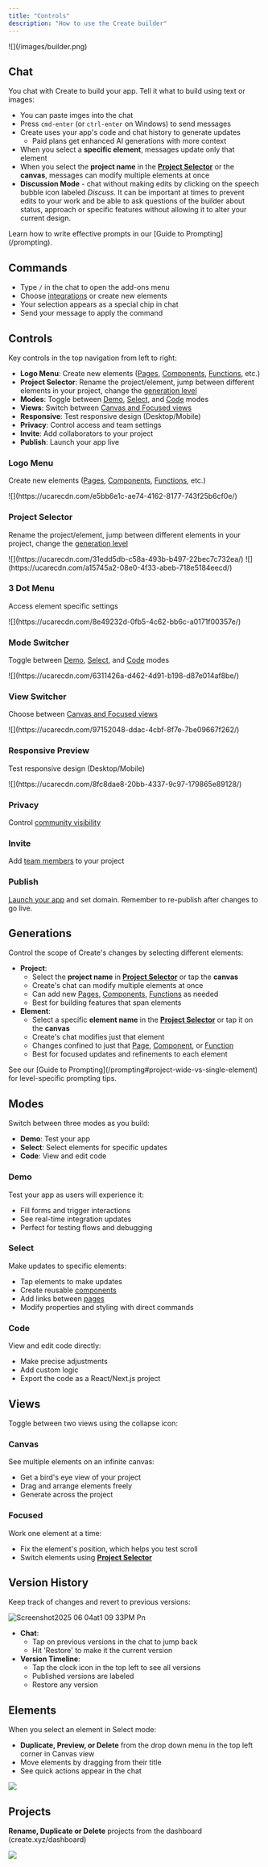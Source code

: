 ```yaml
---
title: "Controls"
description: "How to use the Create builder"
---
```


<Frame caption="Create builder interface showing the main canvas, chat, and key controls">
  ![](/images/builder.png)
</Frame>

## Chat

You chat with Create to build your app. Tell it what to build using text or images:

- You can paste imges into the chat
- Press `cmd-enter` (or `ctrl-enter` on Windows) to send messages
- Create uses your app's code and chat history to generate updates
  - Paid plans get enhanced AI generations with more context
- When you select a **specific element**, messages update only that element
- When you select the **project name** in the [**Project Selector**](/builder/controls#project-selector) or the **canvas**, messages can modify multiple elements at once
- **Discussion Mode** - chat without making edits by clicking on the speech bubble icon labeled _Discuss_. It can be important at times to prevent edits to your work and be able to ask questions of the builder about status, approach or specific features without allowing it to alter your current design. 

<Info>
  Learn how to write effective prompts in our [Guide to Prompting](/prompting).
</Info>

## Commands

- Type `/` in the chat to open the add-ons menu
- Choose [integrations](/builder/integrations) or create new elements
- Your selection appears as a special chip in chat
- Send your message to apply the command

## Controls

Key controls in the top navigation from left to right:

- **Logo Menu**: Create new elements ([Pages](/builder/pages), [Components](/builder/components), [Functions](/builder/functions), etc.)
- **Project Selector**: Rename the project/element, jump between different elements in your project, change the [generation level](#generations)
- **Modes**: Toggle between [Demo](#demo-mode), [Select](#select-mode), and [Code](#code-mode) modes
- **Views**: Switch between [Canvas and Focused views](#canvas-vs-focused-views)
- **Responsive**: Test responsive design (Desktop/Mobile)
- **Privacy**: Control access and team settings
- **Invite**: Add collaborators to your project
- **Publish**: Launch your app live

### Logo Menu

Create new elements ([Pages](/builder/pages), [Components](/builder/components), [Functions](/builder/functions), etc.)

<Frame caption="Logo Menu - Create new elements like Pages, Components, and Functions">
  ![](https://ucarecdn.com/e5bb6e1c-ae74-4162-8177-743f25b6cf0e/)
</Frame>

### Project Selector

Rename the project/element, jump between different elements in your project, change the [generation level](#project-wide-vs-single-element-generation)

<Frame caption="Switch between elements. Change the generation level for project-wide or single element updates">
  ![](https://ucarecdn.com/31edd5db-c58a-493b-b497-22bec7c732ea/)
</Frame>

<Frame caption="Rename the project or elements">
  ![](https://ucarecdn.com/a15745a2-08e0-4f33-abeb-718e5184eecd/)
</Frame>

### 3 Dot Menu

Access element specific settings

<Frame caption="Access element specific settings">
  ![](https://ucarecdn.com/8e49232d-0fb5-4c62-bb6c-a0171f00357e/)
</Frame>

### Mode Switcher

Toggle between [Demo](#demo-mode), [Select](#select-mode), and [Code](#code-mode) modes

<Frame caption="Switch between Demo, Select, and Code modes">
  ![](https://ucarecdn.com/6311426a-d462-4d91-b198-d87e014af8be/)
</Frame>

### View Switcher

Choose between [Canvas and Focused views](#views)

<Frame caption="Switch between Canvas and Focused. Tap on canvas for project-wide generation">
  ![](https://ucarecdn.com/97152048-ddac-4cbf-8f7e-7be09667f262/)
</Frame>

### Responsive Preview

Test responsive design (Desktop/Mobile)

<Frame caption="Test responsive design (Desktop/Mobile)">
  ![](https://ucarecdn.com/8fc8dae8-20bb-4337-9c97-179865e89128/)
</Frame>

### Privacy

Control [community visibility](/publish-and-share/community)

### Invite

Add [team members](/publish-and-share/teams) to your project

### Publish

[Launch your app](/publish-and-share/publish) and set domain. Remember to re-publish after changes to go live.

## Generations

Control the scope of Create's changes by selecting different elements:

- **Project**:
  - Select the **project name** in [**Project Selector**](/builder/controls#project-selector) or tap the **canvas**
  - Create's chat can modify multiple elements at once
  - Can add new [Pages](/builder/pages), [Components](/builder/components), [Functions](/builder/functions) as needed
  - Best for building features that span elements
- **Element**:
  - Select a specific **element name** in the [**Project Selector**](/builder/controls#project-selector) or tap it on the **canvas**
  - Create's chat modifies just that element
  - Changes confined to just that [Page](/builder/pages), [Component](/builder/components), or [Function](/builder/functions)
  - Best for focused updates and refinements to each element

<Tip>
  See our [Guide to Prompting](/prompting#project-wide-vs-single-element) for level-specific prompting tips.
</Tip>

## Modes

Switch between three modes as you build:

- **Demo**: Test your app
- **Select**: Select elements for specific updates
- **Code**: View and edit code

### Demo

Test your app as users will experience it:

- Fill forms and trigger interactions
- See real-time integration updates
- Perfect for testing flows and debugging

### Select

Make updates to specific elements:

- Tap elements to make updates
- Create reusable [components](/builder/components)
- Add links between [pages](/builder/pages)
- Modify properties and styling with direct commands

### Code

View and edit code directly:

- Make precise adjustments
- Add custom logic
- Export the code as a React/Next.js project

## Views

Toggle between two views using the collapse icon:

### Canvas

See multiple elements on an infinite canvas:

- Get a bird's eye view of your project
- Drag and arrange elements freely
- Generate across the project

### Focused

Work one element at a time:

- Fix the element's position, which helps you test scroll
- Switch elements using [**Project Selector**](/builder/controls#project-selector)

## Version History

Keep track of changes and revert to previous versions:

![Screenshot2025 06 04at1 09 33PM Pn](/images/Screenshot2025-06-04at1.09.33PM.png)

- **Chat**:
  - Tap on previous versions in the chat to jump back
  - Hit 'Restore' to make it the current version
- **Version Timeline**:
  - Tap the clock icon in the top left to see all versions
  - Published versions are labeled
  - Restore any version

## Elements

When you select an element in Select mode:

- **Duplicate, Preview, or Delete** from the drop down menu in the top left corner in Canvas view
- Move elements by dragging from their title
- See quick actions appear in the chat

![](/images/page-menu.png)

## Projects

**Rename, Duplicate or Delete** projects from the dashboard (create.xyz/dashboard)

![](/images/project-menu.png)